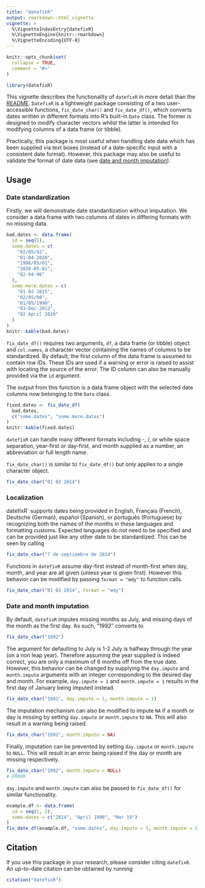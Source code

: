 ```yaml
---
title: "datefixR"
output: rmarkdown::html_vignette
vignette: >
  %\VignetteIndexEntry{datefixR}
  %\VignetteEngine{knitr::rmarkdown}
  %\VignetteEncoding{UTF-8}
---
```


```r
knitr::opts_chunk$set(
  collapse = TRUE,
  comment = "#>"
)
```

```r
library(datefixR)
```

This vignette describes the functionality of `datefixR` in more detail than the
[README](https://github.com/ropensci/datefixR). `DatefixR` is a lightweight
package consisting of a two user-accessible functions, `fix_date_char()` and
`fix_date_df()`, which converts dates written in different formats into R's
built-in `Date` class. The former is designed to modify character vectors whilst
the latter is intended for modifying columns of a data frame (or tibble).

Practically, this package is most useful when handling date data which has been
supplied via text boxes (instead of a date-specific input with a consistent date
format). However, this package may also be useful to validate the format of date
data (see [date and month imputation](#date-and-month-imputation)).

## Usage

### Date standardization

Firstly, we will demonstrate date standardization without imputation. We
consider a data frame with two columns of dates in differing formats
with no missing data. 

```R
bad.dates <- data.frame(
  id = seq(5),
  some.dates = c(
    "02/05/92",
    "01-04-2020",
    "1996/05/01",
    "2020-05-01",
    "02-04-96"
  ),
  some.more.dates = c(
    "01 03 2015",
    "02/05/00",
    "01/05/1990",
    "03-Dec-2012",
    "02 April 2020"
  )
)
knitr::kable(bad.dates)
```

`fix_date_df()` requires two arguments, `df`, a data frame (or tibble) object
and `col.names`, a character vector containing the names of columns to be
standardized. By default, the first column of the data frame is assumed to
contain row IDs. These IDs are used if a warning or error is raised to assist
with locating the source of the error. The ID column can also be manually
provided via the `id` argument. 

The output from this function is a data frame object with the selected date
columns now belonging to the `Date` class. 

```R
fixed.dates <- fix_date_df(
  bad.dates,
  c("some.dates", "some.more.dates")
)
knitr::kable(fixed.dates)
```

`datefixR` can handle many different formats including -, /, or white space
separation,  year-first or day-first, and month supplied as a number, an
abbreviation or full length name.

`fix_date_char()` is similar to `fix_date_df()` but only applies to a single
character object. 

```R
fix_date_char("01 02 2014")
```

### Localization

datefixR` supports dates being provided in English, Français (French),
Deutsche (German), español (Spanish), or português (Portuguese) by recognizing
both the names of the months in these languages and formatting customs. Expected
languages do not need to be specified and can be provided just like any other
date to be standardized. This can be seen by calling
 
```R
fix_date_char("7 de septiembre de 2014")
```

Functions in `datefixR` assume day-first instead of month-first when day, month,
and year are all given (unless year is given first). However this behavior can
be modified by passing `format = "mdy"` to function calls.  

```R
fix_date_char("01 02 2014", format = "mdy")
```


### Date and month imputation

By default, `datefixR` imputes missing months as July, and missing days of the
month as the first day.  As such, "1992" converts to 

```R
fix_date_char("1992")
```

The argument for defaulting to July is 1-2 July is halfway through the year
(on a non leap year). Therefore assuming the year supplied is indeed correct,
you are only a maximum of 6 months off from the true date.  However, this
behavior can be changed by supplying the `day.impute` and  `month.impute`
arguments with an integer corresponding to the desired day and month.
For example, `day.impute = 1` and `month.impute = 1`  results in the first day
of January being imputed instead. 

```R
fix_date_char("1992", day.impute = 1, month.impute = 1)
```

The imputation mechanism can also be modified to impute `NA` if a month or day
is missing by setting `day.impute` or `month.impute` to `NA`. This will
also result in a warning being raised.

```R
fix_date_char("1992", month.impute = NA)
```

Finally, imputation can be prevented by setting `day.impute` or `month.impute`
to `NULL`. This will result in an error being raised if the day or month
are missing respectively. 

```R
fix_date_char("1992", month.impute = NULL)
# ERROR
```

`day.impute` and `month.impute` can also be passed to `fix_date_df()` for
similar functionality. 

```R
example.df <- data.frame(
  id = seq(1, 3),
  some.dates = c("2014", "April 1990", "Mar 19")
)
fix_date_df(example.df, "some.dates", day.impute = 1, month.impute = 1)
```

## Citation

If you use this package in your research, please consider citing `datefixR`.
An up-to-date citation can be obtained by running

```R
citation("datefixR")
```
